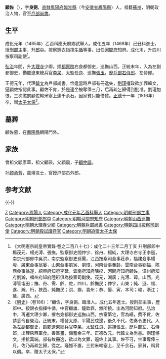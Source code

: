 {{Otheruses|other=名为顧佐的其他人物|顧佐}}
{{明清人物信息框
| 姓名 = 顧佐
| 原名 =
| 圖片名稱 = 顧佐.jpg
| 圖片大小 = 160px
| 圖片說明 = 《[[竹園壽集圖|竹園壽集圖]]》之顧佐像，明[[呂紀|呂紀]]、[[呂文英|呂文英]]合繪<br>現藏[[北京故宮博物院|北京故宮博物院]]
| 最高職務 = 資善大夫戶部尚書
| 國家 = 大明
| 爵位 =
| 籍貫 = [[南直隸|直隸]][[鳳陽府|鳳陽府]][[臨淮縣|臨淮縣]]
| 族裔 = 漢族
| 旗籍 = 
| 字號 = 字良弼
| 諡號 = 
| 出生日期 = [[正統_(明朝)|正統]]八年（1443年）
| 出生地點 = [[南直隸|直隸]][[臨淮縣|臨淮縣]]
| 逝世日期 = [[正德_(明朝)|正德]]十一年（1516年）
| 逝世地點 = [[南直隸|直隸]][[臨淮縣|臨淮縣]]
| 墓葬 =
| 配偶 =
| 親屬 = 
| 出身 = 
*成化元年乙酉科應天鄉試舉人
*成化五年己丑科同進士出身
| 經歷 = 
| 著作 =
}}

'''顧佐'''（{{bd|1443年||1516年|catIdx=G}}），字'''良弼'''，[[南直隸|直隸]][[鳳陽府|鳳陽府]][[臨淮縣|臨淮縣]]（今[[安徽省|安徽省]][[鳳陽縣|鳳陽縣]]）人，祖籍[[蘇州|蘇州]]，明朝政治人物，官至[[明朝戶部尚書|戶部尚書]]。

==生平==
成化元年（1465年）乙酉科應天府鄉試舉人。成化五年（1469年）己丑科進士，授[[刑部|刑部]]主事，升[[郎中|郎中]]。按察錦衣指揮[[牛循|牛循]]等事，出任[[河間府|河間府]]知府。成化末，升四川按察司副使<ref>《大明憲宗純皇帝實錄·卷之二百八十七》：成化二十三年二月丁亥 升刑部郎中楊茂元、楊光溥、張撫，監察御史閻仲宇、徐舟、楊純，大理寺右寺正李遜，南京刑部郎中吳洪，南京監察御史孫需，江西按察司僉事莊恭，福建僉事楊峻，廣東僉事翁晏，山東僉事劉寅、劉璋，河南僉事董齡，雲南僉事劉福，陝西僉事翁遂，紹興府知府李延，雲南府知府陳揆，河間府知府顧佐，漳州府知府劉瀚，福州府知府陸珩俱為按察司副使。茂元，湖廣；光溥、璋，山西，光溥管屯田；撫、舟、需、齡、佐，四川，齡撫民；仲宇，山東；純、遜、福、遂、瀚、珩，狹西，純撫民；洪、揆，貴州；恭、晏、寅，本司；峻，浙江；延，廣西。</ref>。

[[弘治|弘治]]年間，升[[大理寺|大理寺]]少卿，擢[[都察院|都察院]]右僉都御史，巡撫山西。正統末年，入為左副都御史，勘罷遼東總兵官[[李杲|李杲]]、太監任良、巡撫[[張玉|張玉]]，歷[[戶部右侍郎|戶部右侍郎]]、左侍郎。

正德元年，代理[[韓文_(明朝)|韓文]]為戶部尚書。恰逢當時戶部有冊逸失，[[劉瑾|劉瑾]]擅政欲加罪韓文，逼顧佐指認此事。顧佐不肯，於是連坐被奪俸三月，后再疏乞歸得到批准。劉瑾加恨，三次懲罰顧佐輸米塞上達千余石。因家貧只能借貸。[[正德_(明朝)|正德]]十一年（1516年）卒，贈[[太子太保|太子太保]]<ref>《[[明史|明史]]》（卷186）：“顧佐，字良弼，臨淮人。成化五年進士。授刑部主事，歷郎中。按錦衣指揮牛循，中官顧雄、鐘欽罪，無所撓。出為河間知府。弘治中，再遷大理少卿，擢右僉都御史巡撫山西。宗室第宅，官為繕，費不貲，佐請悉令自營治。正統末，權發太原、平陽民戍邊，後久不代，佐奏令更代。入為左副都御史，勘罷遼東總兵官李杲、太監任良、巡撫張玉，歷戶部左、右侍郎，出理陝西軍食。善區畫，儲蓄余三年。正德改元。代韓文為尚書。劉瑾憾文，捃摭萬端。部有故冊逸，欲以為文罪，逼佐上其事。佐不可，坐事奪俸三月。佐乃再疏乞歸，從之。瑾憾不置，三罰米輸塞上，至千余石。家貧，稱貸以償。卒，贈太子太保。”</ref>。

==墓葬==
顧佐墓，在[[鳳陽縣|鳳陽縣]]朝陽門外。

==家族==
曾祖父顧彥華，祖父顧瑛，父顧震，子[[顧仲諧|顧仲諧]]。

孙[[顾承芳|顾承芳]]，嘉靖进士，官授户部员外郎。

==参考文献==
{{wikisource|明史/卷186}}
{{wikisource|國朝獻徵錄/卷之二十九|資善大夫戶部尚書贈太子太保簡菴顧公佐神道碑（王鏊）}}
{{Reflist}}

{{-}}
{{start box}}
{{s-off}}
{{succession box|[[張敷華|張敷華]]|[[侯恂_(成化進士)|侯恂]]|[[明朝山西巡抚|明朝山西巡抚]]|<small>弘治七年－九年（1494年－1496年）</small>}}
{{succession box|[[韓文_(明朝)|韓文]]|[[劉璣|劉璣]]|[[明朝戶部尚書|明朝戶部尚書]]|<small>正德元年－三年（1506年－1508年）</small>}}
{{end box}}

{{成化五年己丑科殿試金榜}}

{{Authority control}}

{{DEFAULTSORT:Gu顾}}
[[Category:顾姓|Z]]
[[Category:鳳陽人|Category:鳳陽人]]
[[Category:成化元年乙酉科舉人|Category:成化元年乙酉科舉人]]
[[Category:明朝刑部主事|Category:明朝刑部主事]]
[[Category:明朝刑部郎中|Category:明朝刑部郎中]]
[[Category:明朝河間府知府|Category:明朝河間府知府]]
[[Category:明朝山西巡撫|Category:明朝山西巡撫]]
[[Category:明朝大理寺少卿|Category:明朝大理寺少卿]]
[[Category:明朝戶部尚書|Category:明朝戶部尚書]]
[[Category:明朝四川按察司副使|Category:明朝四川按察司副使]]
[[Category:明朝殿試讀卷官|Category:明朝殿試讀卷官]]
[[Category:明朝追赠太子太保|Category:明朝追赠太子太保]]